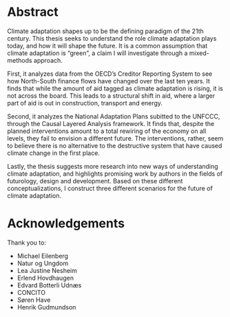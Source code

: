 # Abstract {.unnumbered}

Climate adaptation shapes up to be the defining paradigm of the 21th century. This thesis seeks to understand the role climate adaptation plays today, and how it will shape the future. It is a common assumption that climate adaptation is "green", a claim I will investigate through a mixed-methods approach. 

First, it analyzes data from the OECD's Creditor Reporting System to see how North-South finance flows have changed over the last ten years. It finds that while the amount of aid tagged as climate adaptation is rising, it is not across the board. This leads to a structural shift in aid, where a larger part of aid is out in construction, transport and energy. 

Second, it analyzes the National Adaptation Plans subitted to the UNFCCC, through the Causal Layered Analysis framework. It finds that, despite the planned interventions amount to a total rewiring of the economy on all levels, they fail to envision a different future. The interventions, rather, seem to believe there is no alternative to the destructive system that have caused climate change in the first place. 

Lastly, the thesis suggests more research into new ways of understanding climate adaptation, and highlights promising work by authors in the fields of futurology, design and development. Based on these different conceptualizations, I construct three different scenarios for the future of climate adaptation. 


# Acknowledgements {.unnumbered}

Thank you to:

- Michael Eilenberg
- Natur og Ungdom
- Lea Justine Nesheim
- Erlend Hovdhaugen
- Edvard Botterli Udnæs
- CONCITO
- Søren Have
- Henrik Gudmundson
